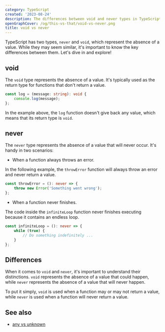 ```yaml
---
category: TypeScript
created: '2023-08-24'
description: The differences between void and never types in TypeScript
openGraphCover: /og/this-vs-that/void-vs-never.png
title: void vs never
---
```


TypeScript has two types, `never` and `void`, which represent the absence of a value. While they may seem similar, it's important to know the key differences between them. Let's dive in and explore!

## void

The `void` type represents the absence of a value. It's typically used as the return type for functions that don't return a value.

```ts log.ts
const log = (message: string): void {
    console.log(message);
};
```

In the example above, the `log` function doesn't give back any value, which means that its return type is `void`.

## never

The `never` type represents the absence of a value that will never occur. It's handy in two scenarios:

-   When a function always throws an error.

In the following example, the `throwError` function will always throw an error and never return a value.

```ts throwError.ts
const throwError = (): never => {
    throw new Error('Something went wrong');
};
```

-   When a function never finishes.

The code inside the `infiniteLoop` function never finishes executing because it contains an endless loop.

```ts infiniteLoop.ts
const infiniteLoop = (): never => {
    while (true) {
        // Do something indefinitely ...
    }
};
```

## Differences

When it comes to `void` and `never`, it's important to understand their distinctions. `void` represents the absence of a value that could happen, while `never` represents the absence of a value that will never happen.

To put it simply, `void` is used when a function may or may not return a value, while `never` is used when a function will never return a value.

## See also

-   [any vs unknown](https://phuoc.ng/collection/this-vs-that/any-vs-unknown)
